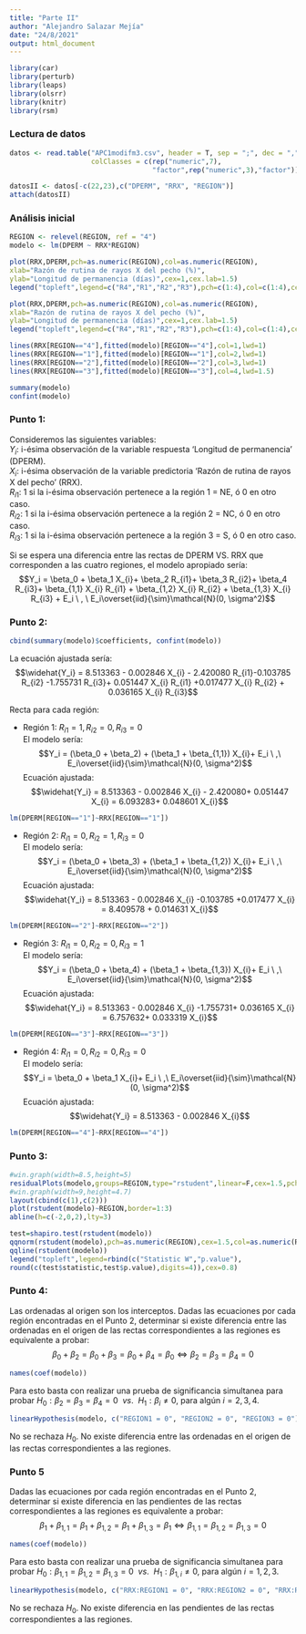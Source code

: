 ---
title: "Parte II"
author: "Alejandro Salazar Mejía"
date: "24/8/2021"
output: html_document
---

```{r}
library(car)
library(perturb)
library(leaps)
library(olsrr)
library(knitr)
library(rsm)
```

### Lectura de datos
```{r}
datos <- read.table("APC1modifm3.csv", header = T, sep = ";", dec = ",",
                    colClasses = c(rep("numeric",7),
                                   "factor",rep("numeric",3),"factor"))
```

```{r}
datosII <- datos[-c(22,23),c("DPERM", "RRX", "REGION")]
attach(datosII)
```

### Análisis inicial
```{r}
REGION <- relevel(REGION, ref = "4")
modelo <- lm(DPERM ~ RRX*REGION)
```
```{r}
plot(RRX,DPERM,pch=as.numeric(REGION),col=as.numeric(REGION),
xlab="Razón de rutina de rayos X del pecho (%)",
ylab="Longitud de permanencia (días)",cex=1,cex.lab=1.5)
legend("topleft",legend=c("R4","R1","R2","R3"),pch=c(1:4),col=c(1:4),cex=1)
```

```{r}
plot(RRX,DPERM,pch=as.numeric(REGION),col=as.numeric(REGION),
xlab="Razón de rutina de rayos X del pecho (%)",
ylab="Longitud de permanencia (días)",cex=1,cex.lab=1.5)
legend("topleft",legend=c("R4","R1","R2","R3"),pch=c(1:4),col=c(1:4),cex=1)

lines(RRX[REGION=="4"],fitted(modelo)[REGION=="4"],col=1,lwd=1)
lines(RRX[REGION=="1"],fitted(modelo)[REGION=="1"],col=2,lwd=1)
lines(RRX[REGION=="2"],fitted(modelo)[REGION=="2"],col=3,lwd=1)
lines(RRX[REGION=="3"],fitted(modelo)[REGION=="3"],col=4,lwd=1.5)

```

```{r}
summary(modelo)
confint(modelo)
```

### Punto 1:
Consideremos las siguientes variables:  
$Y_i:$ i-ésima observación de la variable respuesta 'Longitud de permanencia' (DPERM).  
$X_{i}:$ i-ésima observación de la variable predictoria 'Razón de rutina de rayos X del pecho' (RRX).  
$R_{i1}:$ 1 si la i-ésima observación pertenece a la región 1 = NE, ó 0 en otro caso.  
$R_{i2}:$ 1 si la i-ésima observación pertenece a la región 2 = NC, ó 0 en otro caso.  
$R_{i3}:$ 1 si la i-ésima observación pertenece a la región 3 = S, ó 0 en otro caso.  
  
  
Si se espera una diferencia entre las rectas de DPERM VS. RRX que corresponden a las cuatro regiones, el modelo apropiado sería:  
$$Y_i = \beta_0 + \beta_1 X_{i}+ \beta_2 R_{i1}+ \beta_3 R_{i2}+ \beta_4 R_{i3}+ \beta_{1,1} X_{i} R_{i1} + \beta_{1,2} X_{i} R_{i2} + \beta_{1,3} X_{i} R_{i3} + E_i \ ,
\ E_i\overset{iid}{\sim}\mathcal{N}(0, \sigma^2)$$

### Punto 2:
```{r}
cbind(summary(modelo)$coefficients, confint(modelo))
```

La ecuación ajustada sería:
$$\widehat{Y_i} = 8.513363 - 0.002846 X_{i} - 2.420080 R_{i1}-0.103785 R_{i2} -1.755731 R_{i3}+ 0.051447 X_{i} R_{i1} +0.017477 X_{i} R_{i2} + 0.036165 X_{i} R_{i3}$$

Recta para cada región:  

* Región 1: $R_{i1}=1, R_{i2}=0, R_{i3}=0$  
El modelo sería:
$$Y_i = (\beta_0 + \beta_2) +  (\beta_1 + \beta_{1,1}) X_{i}+ E_i \ ,\ E_i\overset{iid}{\sim}\mathcal{N}(0, \sigma^2)$$
Ecuación ajustada:
$$\widehat{Y_i} = 8.513363 - 0.002846 X_{i} - 2.420080+ 0.051447 X_{i} = 6.093283+ 0.048601 X_{i}$$
```{r}
lm(DPERM[REGION=="1"]~RRX[REGION=="1"])
```

* Región 2: $R_{i1}=0, R_{i2}=1, R_{i3}=0$  
El modelo sería:
$$Y_i = (\beta_0 + \beta_3) +  (\beta_1 + \beta_{1,2}) X_{i}+ E_i \ ,\ E_i\overset{iid}{\sim}\mathcal{N}(0, \sigma^2)$$
Ecuación ajustada:
$$\widehat{Y_i} = 8.513363 - 0.002846 X_{i} -0.103785 +0.017477 X_{i} = 8.409578 + 0.014631  X_{i}$$
```{r}
lm(DPERM[REGION=="2"]~RRX[REGION=="2"])
```

* Región 3: $R_{i1}=0, R_{i2}=0, R_{i3}=1$  
El modelo sería:
$$Y_i = (\beta_0 + \beta_4) +  (\beta_1 + \beta_{1,3}) X_{i}+ E_i \ ,\ E_i\overset{iid}{\sim}\mathcal{N}(0, \sigma^2)$$
Ecuación ajustada:
$$\widehat{Y_i} = 8.513363 - 0.002846 X_{i} -1.755731+ 0.036165 X_{i} = 6.757632+ 0.033319 X_{i}$$
```{r}
lm(DPERM[REGION=="3"]~RRX[REGION=="3"])
```

* Región 4: $R_{i1}=0, R_{i2}=0, R_{i3}=0$  
El modelo sería:
$$Y_i = \beta_0 +  \beta_1 X_{i}+ E_i \ ,\ E_i\overset{iid}{\sim}\mathcal{N}(0, \sigma^2)$$
Ecuación ajustada:
$$\widehat{Y_i} = 8.513363 - 0.002846 X_{i}$$
```{r}
lm(DPERM[REGION=="4"]~RRX[REGION=="4"])
```

### Punto 3:
```{r}
#win.graph(width=8.5,height=5)
residualPlots(modelo,groups=REGION,type="rstudent",linear=F,cex=1.5,pch=1:3,col=1:3)
#win.graph(width=9,height=4.7)
layout(cbind(c(1),c(2)))
plot(rstudent(modelo)~REGION,border=1:3)
abline(h=c(-2,0,2),lty=3)

test=shapiro.test(rstudent(modelo))
qqnorm(rstudent(modelo),pch=as.numeric(REGION),cex=1.5,col=as.numeric(REGION))
qqline(rstudent(modelo))
legend("topleft",legend=rbind(c("Statistic W","p.value"),
round(c(test$statistic,test$p.value),digits=4)),cex=0.8)
```

### Punto 4:
Las ordenadas al origen son los interceptos. Dadas las ecuaciones por cada región encontradas en el Punto 2, determinar si existe diferencia entre las ordenadas en el origen de las rectas correspondientes a las regiones es equivalente a probar:
$$\beta_0 + \beta_2 =\beta_0 + \beta_3= \beta_0 + \beta_4 = \beta_0 \Leftrightarrow
\beta_2 = \beta_3 = \beta_4 = 0$$
```{r}
names(coef(modelo))
```
Para esto basta con realizar una prueba de significancia simultanea para probar
$H_0:\beta_2 = \beta_3 = \beta_4 = 0\ \ vs.\ \ H_1: \beta_i \neq 0$, para algún $i=2,3,4.$
```{r}
linearHypothesis(modelo, c("REGION1 = 0", "REGION2 = 0", "REGION3 = 0"))
```
No se rechaza $H_0$. No existe diferencia entre las ordenadas en el origen de las rectas correspondientes a las regiones.

### Punto 5
Dadas las ecuaciones por cada región encontradas en el Punto 2, determinar si existe diferencia en las pendientes de las rectas correspondientes a las regiones es equivalente a probar:
$$\beta_1 + \beta_{1,1} =\beta_1 + \beta_{1,2}= \beta_1 + \beta_{1,3} = \beta_1 \Leftrightarrow
\beta_{1,1} = \beta_{1,2} = \beta_{1,3} = 0$$
```{r}
names(coef(modelo))
```
Para esto basta con realizar una prueba de significancia simultanea para probar
$H_0:\beta_{1,1} = \beta_{1,2} = \beta_{1,3} = 0\ \ vs.\ \ H_1: \beta_{1,i} \neq 0$, para algún $i=1,2,3.$
```{r}
linearHypothesis(modelo, c("RRX:REGION1 = 0", "RRX:REGION2 = 0", "RRX:REGION3 = 0"))
```
No se rechaza $H_0$. No existe diferencia en las pendientes de las rectas correspondientes a las regiones.